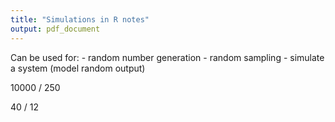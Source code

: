 ```yaml
---
title: "Simulations in R notes"
output: pdf_document
---
```

Can be used for: 
- random number generation
- random sampling 
- simulate a system (model random output)

10000 / 250

40 / 12

